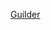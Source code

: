 {{documentation subpage}}
<!---PLEASE ADD METADATA TO THE <includeonly> SECTION AT THE BOTTOM OF THIS PAGE--->
{{collapsible option|default=autocollapse}}
{{Numismatic navigational templates}}


<includeonly>
[[Category:货币模板|Guilder]]

</includeonly>